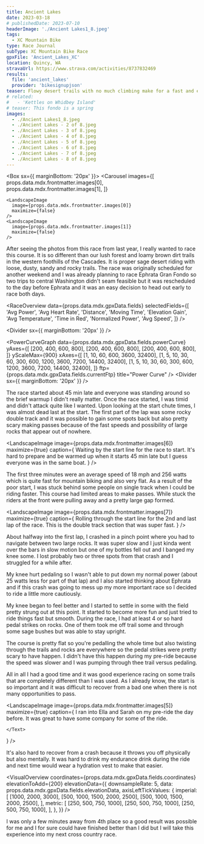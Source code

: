 ```yaml
---
title: Ancient Lakes
date: 2023-03-18
# publishedDate: 2023-07-10
headerImage: './Ancient Lakes1_8.jpeg'
tags:
  - XC Mountain Bike
type: Race Journal
subType: XC Mountain Bike Race
gpxFile: 'Ancient_Lakes_XC'
location: Quincy, WA
stravaUrl: https://www.strava.com/activities/8737832469
results:
  file: 'ancient_lakes'
  provider: 'bikesignupjson'
teaser: Flowy desert trails with no much climbing make for a fast and exciting race but with a few challenges.
# related:
#   - 'Kettles on Whidbey Island'
# teaser: This fondo is a spring
images:
  - ./Ancient Lakes1_8.jpeg
  - ./Ancient Lakes - 2 of 8.jpeg
  - ./Ancient Lakes - 3 of 8.jpeg
  - ./Ancient Lakes - 4 of 8.jpeg
  - ./Ancient Lakes - 5 of 8.jpeg
  - ./Ancient Lakes - 6 of 8.jpeg
  - ./Ancient Lakes - 7 of 8.jpeg
  - ./Ancient Lakes - 8 of 8.jpeg
---
```


<Box sx={{ marginBottom: '20px' }}>
  <Carousel
    images={[
      props.data.mdx.frontmatter.images[0],
      props.data.mdx.frontmatter.images[1],
    ]}
  >
    <LandscapeImage
      image={props.data.mdx.frontmatter.images[0]}
      maximize={false}
    />
    <LandscapeImage
      image={props.data.mdx.frontmatter.images[1]}
      maximize={false}
    />
  </Carousel>
</Box>

After seeing the photos from this race from last year, I really wanted to race this course. It is so different than our lush forest and loamy brown dirt trails in the western foothills of the Cascades. It is proper sage desert riding with loose, dusty, sandy and rocky trails. The race was originally scheduled for another weekend and I was already planning to race Ephrata Gran Fondo so two trips to central Washington didn't seam feasible but it was rescheduled to the day before Ephrata and it was an easy decision to head out early to race both days.

<RaceOverview
  data={props.data.mdx.gpxData.fields}
  selectedFields={[
    'Avg Power',
    'Avg Heart Rate',
    'Distance',
    'Moving Time',
    'Elevation Gain',
    'Avg Temperature',
    'Time in Red',
    'Normalized Power',
    'Avg Speed',
  ]}
/>
<StravaLink stravaUrl={props.data.mdx.frontmatter.stravaUrl} />

<Divider sx={{ marginBottom: '20px' }} />

<PowerCurveGraph
  data={props.data.mdx.gpxData.fields.powerCurve}
  yAxes={[
    [200, 400, 600, 800],
    [200, 400, 600, 800],
    [200, 400, 600, 800],
  ]}
  yScaleMax={900}
  xAxes={[
    [1, 10, 60, 600, 3600, 32400],
    [1, 5, 10, 30, 60, 300, 600, 1200, 3600, 7200, 14400, 32400],
    [1, 5, 10, 30, 60, 300, 600, 1200, 3600, 7200, 14400, 32400],
  ]}
  ftp={props.data.mdx.gpxData.fields.currentFtp}
  title="Power Curve"
/>
<Divider sx={{ marginBottom: '20px' }} />

The race started about 45 min late and everyone was standing around so the brief warmup I didn't really matter. Once the race started, I was timid and didn't attack quite like I wanted. Upon looking at the start chute times, I was almost dead last at the start. The first part of the lap was some rocky double track and it was possible to gain some spots back but also pretty scary making passes because of the fast speeds and possibility of large rocks that appear out of nowhere.

<LandscapeImage
  image={props.data.mdx.frontmatter.images[6]}
  maximize={true}
  caption={
    <Text>
      Waiting by the start line for the race to start. It's hard to prepare and
      be warmed up when it starts 45 min late but I guess everyone was in the
      same boat.
    </Text>
  }
/>

The first three minutes were an average speed of 18 mph and 256 watts which is quite fast for mountain biking and also very flat. As a result of the poor start, I was stuck behind some people on single track when I could be riding faster. This course had limited areas to make passes. While stuck the riders at the front were pulling away and a pretty large gap formed.

<LandscapeImage
  image={props.data.mdx.frontmatter.images[7]}
  maximize={true}
  caption={
    <Text>
      Rolling through the start line for the 2nd and last lap of the race. This
      is the double track section that was super fast.
    </Text>
  }
/>

About halfway into the first lap, I crashed in a pinch point where you had to navigate
between two large rocks. It was super slow and I just kinda went over the bars in
slow motion but one of my bottles fell out and I banged my knee some. I lost probably
two or three spots from that crash and I struggled for a while after.

<LandscapeImage image={props.data.mdx.frontmatter.images[4]} maximize={false} />

My knee hurt pedaling so I wasn't able to put down my normal power (about 25 watts less for part
of that lap) and I also started thinking about Ephrata and if this crash was going
to mess up my more important race so I decided to ride a little more cautiously.

<PowerBreakdown
  powerZoneBuckets={props.data.mdx.gpxData.fields.powerZoneBuckets}
  powerZones={props.data.mdx.gpxData.fields.powerZones}
/>

My knee began to feel better and I started to settle in some with the field pretty strung out at this point. It started to become more fun and just tried to ride things fast but smooth. During the race, I had at least 4 or so hard pedal strikes on rocks. One of them took me off trail some and through some sage bushes but was able to stay upright.

<LandscapeImage image={props.data.mdx.frontmatter.images[3]} maximize={false} />

The course is pretty flat so you're pedalling the whole time but also twisting through the trails and rocks are everywhere so the pedal strikes were pretty scary to have happen. I didn't have this happen during my pre-ride because the speed was slower and I was pumping through thee trail versus pedaling.

<MatchesBurned data={props.data.mdx.gpxData.fields.matchesBurned} />

All in all I had a good time and it was good experience racing on some trails that are completely different than I was used. As I already know, the start is so important and it was difficult to recover from a bad one when there is not many opportunities to pass.

<LandscapeImage
  image={props.data.mdx.frontmatter.images[5]}
  maximize={true}
  caption={
    <Text>
      I ran into <Link href="https://www.instagram.com/ellaad/">Ella</Link> and <Link href="https://www.instagram.com/_sarahnade/">Sarah</Link> on my pre-ride the day before. It was great to have some company for some of the ride.

    </Text>

}
/>

It's also hard to recover from a crash because it throws you off physically but also mentally. It was hard to drink my endurance drink during the ride and next time would wear a hydration vest to make that easier.

<VisualOverview
  coordinates={props.data.mdx.gpxData.fields.coordinates}
  elevationToAdd={200}
  elevationData={{
    downsampleRate: 5,
    data: props.data.mdx.gpxData.fields.elevationData,
    axisLeftTickValues: {
      imperial: [
        [1000, 2000, 3000],
        [500, 1000, 1500, 2000, 2500],
        [500, 1000, 1500, 2000, 2500],
      ],
      metric: [
        [250, 500, 750, 1000],
        [250, 500, 750, 1000],
        [250, 500, 750, 1000],
      ],
    },
  }}
/>

I was only a few minutes away from 4th place so a good result was possible for me and I for sure could have finished better than I did but I will take this experience into my next cross country race.

<RaceResults
  data={props.data.mdx.results.fields.data}
  numbersToHighlight={[...Array(12).keys()]}
  distance={props.data.mdx.gpxData.fields.distance}
  racerName="Adam Saegebarth"
  showSpeed={false}
/>
